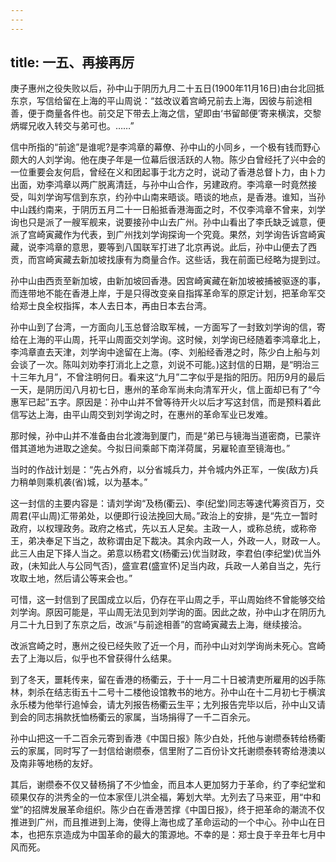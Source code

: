 ```yaml
---
---
---
```

title: 一五、再接再厉
---



庚子惠州之役失败以后，孙中山于阴历九月二十五日(1900年11月16日)由台北回抵东京，写信给留在上海的平山周说：“兹改议着宫崎兄前去上海，因彼与前途相善，便于商量各件也。前交足下带去上海之信，望即由‘书留邮便’寄来横滨，交黎炳墀兄收入转交与弟可也。……”

信中所指的“前途”是谁呢?是李鸿章的幕僚、孙中山的小同乡，一个极有钱而野心颇大的人刘学询。他在庚子年是一位幕后很活跃的人物。陈少白曾经托了兴中会的一位重要会友何启，曾经在义和团起事于北方之时，说动了香港总督卜力，由卜力出面，劝李鸿章以两广脱离清廷，与孙中山合作，另建政府。李鸿章一时竟然接受，叫刘学询写信到东京，约孙中山南来晤谈。晤谈的地点，是香港。谁知，当孙中山践约南来，于阴历五月二十一日船抵香港海面之时，不仅李鸿章不曾来，刘学询也只是派了一艘军舰来，说要接孙中山去广州。孙中山看出了李氏缺乏诚意，便派了宫崎寅藏作为代表，到广州找刘学询探询一个究竟。果然，刘学询告诉宫崎寅藏，说李鸿章的意思，要等到八国联军打进了北京再说。此后，孙中山便去了西贡，而宫崎寅藏去新加坡找康有为商量合作。这些话，我在前面已经略为提到过。

孙中山由西贡至新加坡，由新加坡回香港。因宫崎寅藏在新加坡被捕被驱逐的事，而连带地不能在香港上岸，于是只得改变亲自指挥革命军的原定计划，把革命军交给郑士良全权指挥，本人去日本，再由日本去台湾。

孙中山到了台湾，一方面向儿玉总督洽取军械，一方面写了一封致刘学询的信，寄给在上海的平山周，托平山周面交刘学询。这时候，刘学询已经随着李鸿章北上，李鸿章直去天津，刘学询中途留在上海。(李、刘船经香港之时，陈少白上船与刘会谈了一次。陈叫刘劝李打消北上之意，刘说不可能。)这封信的日期，是“明治三十三年九月”，不曾注明何日。看来这“九月”二字似乎是指的阳历。阳历9月的最后一天，是阴历闰八月初七日，惠州的革命军尚未向清军开火，信上面却已有了“今惠军已起”五字。原因是：孙中山并不曾等待开火以后才写这封信，而是预料着此信写达上海，由平山周交到刘学询之时，在惠州的革命军业已发难。

那时候，孙中山并不准备由台北渡海到厦门，而是“弟已与镜海当道密商，已蒙许借其道地为进取之途矣。今拟日间乘邮下南洋荷属，另雇轮直至镜海也。”

当时的作战计划是：“先占外府，以分省城兵力，并令城内外正军，一俟(敌方)兵力稍单则乘机袭(省)城，以为基本。”

这一封信的主要内容是：请刘学询“及杨(衢云)、李(纪堂)同志等速代筹资百万，交周君(平山周)汇带弟处，以便即行设法挽回大局。”政治上的安排，是“先立一暂时政府，以权理政务。政府之格式，先以五人足矣。主政一人，或称总统，或称帝王，弟决奉足下当之，故称谓由足下裁决。其余内政一人，外政一人，财政一人。此三人由足下择人当之。弟意以杨君文(杨衢云)优当财政，李君伯(李纪堂)优当外政，(未知此人与公同气否)，盛宣君(盛宣怀)足当内政，兵政一人弟自当之，先行攻取土地，然后请公等来会也。”

可惜，这一封信到了民国成立以后，仍存在平山周之手，平山周始终不曾能够交给刘学询。原因可能是，平山周无法见到刘学询的面。因此之故，孙中山才在阴历九月二十九日到了东京之后，改派“与前途相善”的宫崎寅藏去上海，继续接洽。

改派宫崎之时，惠州之役已经失败了近一个月，而孙中山对刘学询尚未死心。宫崎去了上海以后，似乎也不曾获得什么结果。

到了冬天，噩耗传来，留在香港的杨衢云，于十一月二十日被清吏所雇用的凶手陈林，刺杀在结志街五十二号十二楼他设馆教书的地方。孙中山在十二月初七于横滨永乐楼为他举行追悼会，请尢列报告杨衢云生平；尢列报告完毕以后，孙中山又请到会的同志捐款抚恤杨衢云的家属，当场捐得了一千二百余元。

孙中山把这一千二百余元寄到香港《中国日报》陈少白处，托他与谢缵泰转给杨衢云的家属，同时写了一封信给谢缵泰，信里附了二百份讣文托谢缵泰转寄给港澳以及南非等地杨的友好。

其后，谢缵泰不仅又替杨捐了不少恤金，而且本人更加努力于革命，约了李纪堂和硕果仅存的洪秀全的一位本家侄儿洪全福，筹划大举。尢列去了马来亚，用“中和堂”的招牌发展革命组织。陈少白在香港苦撑《中国日报》，终于把革命的潮流不仅推进到广州，而且推进到上海，使得上海也成了革命运动的一个中心。孙中山在日本，也把东京造成为中国革命的最大的策源地。不幸的是：郑士良于辛丑年七月中风而死。